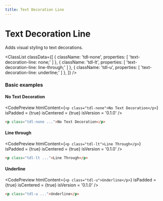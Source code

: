 ```yaml
---
title: Text Decoration Line
---
```



# Text Decoration Line

Adds visual styling to text decorations.

<ClassList
  classData={[
    {
      className: 'tdl-none',
      properties: [
        'text-decoration-line: none;'
      ]
    },
    {
      className: 'tdl-lt',
      properties: [
        'text-decoration-line: line-through;'
      ]
    },
    {
      className: 'tdl-u',
      properties: [
        'text-decoration-line: underline;'
      ]
    },
  ]}
/>

### Basic examples

#### No Text Decoration

<CodePreview
  htmlContent={`
    <p class="tdl-none">No Text Decoration</p>
  `}
  isPadded = {true}
  isCentered = {true}
  isVersion = '0.1.0'
/>

```html
<p class="tdl-none ...">No Text Decoration</p>
```

#### Line through

<CodePreview
  htmlContent={`
    <p class="tdl-lt">Line Through</p>
  `}
  isPadded = {true}
  isCentered = {true}
  isVersion = '0.1.0'
/>

```html
<p class="tdl-lt ...">Line Through</p>
```

#### Underline

<CodePreview
  htmlContent={`
    <p class="tdl-u">Underline</p>
  `}
  isPadded = {true}
  isCentered = {true}
  isVersion = '0.1.0'
/>

```html
<p class="tdl-u ...">Underline</p>
```